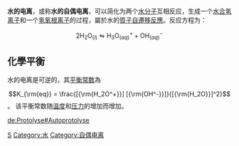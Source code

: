 {{酸鹼}}

'''水的电离'''，或称'''水的自偶电离'''，可以简化为两个[[水分子|水分子]]互相反应，生成一个[[水合氢离子|水合氢离子]]和一个[[氢氧根离子|氢氧根离子]]的过程，屬於水的[[質子自遷移反應|質子自遷移反應]]。反应方程为：
:<math>2\mathrm{H}_2\mathrm{O}_{(l)} \leftrightharpoons \mathrm{H}_3\mathrm{O}^+_{(aq)} + \mathrm{OH}^-_{(aq)}</math>

== 化學平衡 ==

水的电离是可逆的，其[[平衡常数|平衡常数]]為
:<math>K_{\rm{eq}} = \frac{[{\rm{H_2O^+}}] [{\rm{OH^-}}]}{[{\rm{H_2O}}]^2}</math>。
该平衡常数随[[温度|温度]]和[[压力|压力]]的增加而增加。

{{Chemistry-stub}}

[[Category:化学反应|S]]
[[Category:水|Category:水]]
[[Category:自偶电离|Category:自偶电离]]

[[de:Protolyse#Autoprotolyse|de:Protolyse#Autoprotolyse]]